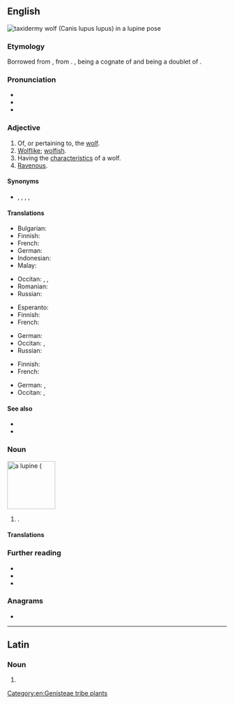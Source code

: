{{also|Lupine|łupinę}}
==English==
[[File:Loup taxidermie Muséum Histoire naturelle Lille GLAM 2016 F Lamiot.jpg|thumb|taxidermy wolf (''Canis lupus lupus'') in a '''lupine''' pose]]
{{wikipedia}}

===Etymology===
Borrowed from {{bor|en|la|lupīnus}}, from {{m|la|lupus||wolf}}. {{piecewise doublet|en|wolven}}, {{cog|la|lupus}} being a cognate of {{m|en|wolf}} and {{m|en|-ine}} being a doublet of {{m|en|-en}}.

===Pronunciation===
* {{IPA|en|/ˈluː.paɪn/}}
* {{hyphenation|en|lu|pine}}
* {{rhymes|en|uːpaɪn}}

===Adjective===
{{en-adj}}

# Of, or pertaining to, the [[wolf]].
# [[wolflike|Wolflike]]; [[wolfish]].
# Having the [[characteristic]]s of a wolf.
# [[ravenous|Ravenous]].

====Synonyms====
* {{sense|ravenous}} {{l|en|ferocious}}, {{l|en|gluttonous}}, {{l|en|insatiable}}, {{l|en|rapacious}}, {{l|en|voracious}}

====Translations====
{{trans-top|wolf-like}}
* Bulgarian: {{t|bg|вълчи}}
* Finnish: {{t|fi|susimainen}}
* French: {{t+|fr|lupin}}
* German: {{t|de|wölfisch}}
* Indonesian: {{t+|id|serigala}}
* Malay: {{t|ms|serigala}}
{{trans-mid}}
* Occitan: {{t|oc|lupin}}, {{t|oc|alobatit}}, {{t|oc|alobit}}
* Romanian: {{t+|ro|lupesc}}
* Russian: {{t+|ru|во́лчий}}
{{trans-bottom}}

{{trans-top|having the characteristics of a wolf}}
* Esperanto: {{t+|eo|lupa}}
* Finnish: {{t|fi|susimainen}}
* French: {{t+|fr|lupin}}
{{trans-mid}}
* German: {{t|de|wölfisch}}
* Occitan: {{t|oc|lupin}}, {{t|oc|alobatit}}
* Russian: {{t+|ru|во́лчий}}
{{trans-bottom}}

{{trans-top|ravenous}}
* Finnish: {{t+|fi|ahnas}}
* French: {{t+|fr|vorace}}
{{trans-mid}}
* German: {{t|de|mit Bärenhunger}}, {{t|de|unersättlich}}
* Occitan: {{t|oc|alobatit}}, {{t|oc|voraç}}
{{trans-bottom}}

====See also====
* {{l|en|canine}}
* {{l|en|vulpine}}

===Noun===
[[Image:Lupinus polyphyllus3.JPG|thumb|110px|right|a '''lupine''' ({{taxlink|Lupinus polyphyllus|species|noshow=1}}]]
{{en-noun}}

# {{alternative form of|en|lupin|from=American English|nodot=1}} {{gloss|any plant of the genus ''[[Lupinus]]''; an edible legume seed of one of these plants}}.

====Translations====
{{trans-see|lupin}}

===Further reading===
* {{pedia|Lupinus}}
* {{specieslite|Lupinus}}
* {{comcatlite|Lupinus}}

===Anagrams===
* {{anagrams|en|a=eilnpu|Lupien|line up|line-up|lineup|pinule|unpile|up line|up-line|upline}}

[[Category:en:Genisteae tribe plants]]

----

==Latin==

===Noun===
{{la-noun-form|lupīne}}

# {{inflection of|la|lupīnus||voc|s}}